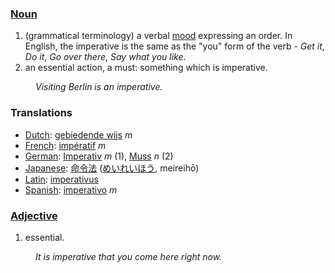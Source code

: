 ===[[Noun]]===
#(grammatical terminology) a verbal [[mood]] expressing an order.  In English, the imperative is the same as the "you" form of the verb - ''Get it'', ''Do it'', ''Go over there'', ''Say what you like''.
#an essential action, a must: something which is imperative.
:''Visiting Berlin is an imperative.''

===Translations===
*[[Dutch]]: [[gebiedende wijs]] ''m''
*[[French]]: [[impératif]] ''m''
*[[German]]: [[Imperativ]] ''m'' (1), [[Muss]] ''n'' (2)
*[[Japanese]]: [[命令法]] ([[めいれいほう]], meireihō)
*[[Latin]]: [[imperativus]]
*[[Spanish]]: [[imperativo]] ''m''

===[[Adjective]]===
#essential.
:''It is imperative that you come here right now.''